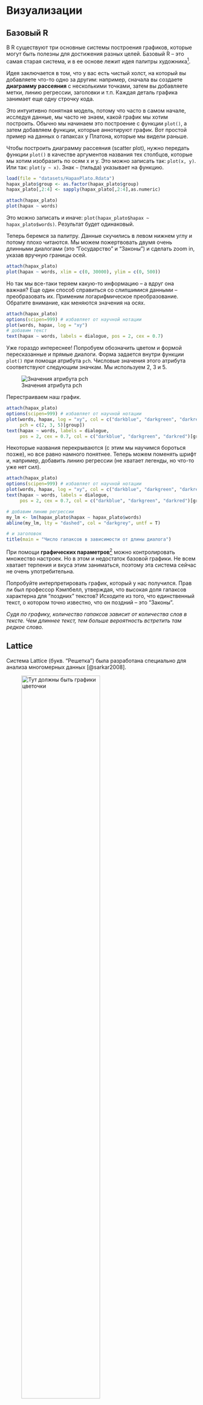 # Визуализации

## Базовый R

В R существуют три основные системы построения графиков, которые могут быть полезны для достижения разных целей. Базовый R -- это самая старая система, и в ее основе лежит идея палитры художника[^02-plot-1].

[^02-plot-1]: <https://youtu.be/a4mvbyNGdBA>

Идея заключается в том, что у вас есть чистый холст, на который вы добавляете что-то одно за другим: например, сначала вы создаете **диаграмму рассеяния** с несколькими точками, затем вы добавляете метки, линию регрессии, заголовки и т.п. Каждая деталь графика занимает еще одну строчку кода.

Это интуитивно понятная модель, потому что часто в самом начале, исследуя данные, мы часто не знаем, какой график мы хотим построить. Обычно мы начинаем это построение с функции `plot()`, а затем добавляем функции, которые аннотируют график. Вот простой пример на данных о гапаксах у Платона, которые мы видели раньше.

Чтобы построить диаграмму рассеяния (scatter plot), нужно передать функции `plot()` в качестве аргументов названия тех столбцов, которые мы хотим изобразить по осям x и y. Это можно записать так: `plot(x, y)`. Или так: `plot(y ~ x)`. Знак `~` (тильда) указывает на функцию.

```r
load(file = "datasets/HapaxPlato.Rdata")
hapax_plato$group <- as.factor(hapax_plato$group)
hapax_plato[,2:4] <- sapply(hapax_plato[,2:4],as.numeric)
```

```r
attach(hapax_plato)
plot(hapax ~ words)
```

Это можно записать и иначе: `plot(hapax_plato$hapax ~ hapax_plato$words)`. Результат будет одинаковый.

Теперь беремся за палитру. Данные скучились в левом нижнем углу и потому плохо читаются. Мы можем пожертвовать двумя очень длинными диалогами (это "Государство" и "Законы") и сделать zoom in, указав вручную границы осей.

```r
attach(hapax_plato) 
plot(hapax ~ words, xlim = c(0, 30000), ylim = c(0, 500))  
```

Но так мы все-таки теряем какую-то информацию -- а вдруг она важная? Еще один способ справиться со слипшимися данными -- преобразовать их. Применим логарифмическое преобразование. Обратите внимание, как меняются значения на осях.

```r
attach(hapax_plato)
options(scipen=999) # избавляет от научной нотации
plot(words, hapax, log = "xy")  
# добавим текст
text(hapax ~ words, labels = dialogue, pos = 2, cex = 0.7)
```

Уже гораздо интереснее! Попробуем обозначить цветом и формой пересказанные и прямые диалоги. Форма задается внутри функции `plot()` при помощи атрибута `pch`. Числовые значения этого атрибута соответствуют следующим значкам. Мы используем 2, 3 и 5.

![Значения атрибута pch](https://d33wubrfki0l68.cloudfront.net/cc94c11128cb951a9fd833667d7c8e726cde8448/b3728/visualize_files/figure-html/shapes-1.png)

Перестраиваем наш график.

```r
attach(hapax_plato)
options(scipen=999) # избавляет от научной нотации
plot(words, hapax, log = "xy", col = c("darkblue", "darkgreen", "darkred")[group], 
     pch = c(2, 3, 5)[group])
text(hapax ~ words, labels = dialogue, 
     pos = 2, cex = 0.7, col = c("darkblue", "darkgreen", "darkred")[group])
```

Некоторые названия перекрываютcя (с этим мы научимся бороться позже), но все равно намного понятнее. Теперь можем поменять шрифт и, например, добавить линию регрессии (не хватает легенды, но что-то уже нет сил).

```r
attach(hapax_plato)
options(scipen=999) # избавляет от научной нотации
plot(words, hapax, log = "xy", col = c("darkblue", "darkgreen", "darkred")[group], pch = c(2, 3, 5)[group], family = "serif")
text(hapax ~ words, labels = dialogue, 
     pos = 2, cex = 0.7, col = c("darkblue", "darkgreen", "darkred")[group], family = "serif")

# добавим линию регрессии
my_lm <- lm(hapax_plato$hapax ~ hapax_plato$words)
abline(my_lm, lty = "dashed", col = "darkgrey", untf = T)

# и заголовок
title(main = "Число гапаксов в зависимости от длины диалога")
```

При помощи **графических параметров**[^02-plot-2] можно контролировать множество настроек. Но в этом и недостаток базовой графики. Не всем хватает терпения и вкуса этим заниматься, поэтому эта система сейчас не очень употребительна.

[^02-plot-2]: <https://www.rdocumentation.org/packages/graphics/versions/3.6.2/topics/par>

Попробуйте интерпретировать график, который у нас получился. Прав ли был профессор Кэмпбелл, утверждая, что высокая доля гапаксов характерна для "поздних" текстов? Исходите из того, что единственный текст, о котором точно известно, что он поздний -- это "Законы".

[*Судя по графику, количество гапаксов зависит от количества слов в тексте. Чем длиннее текст, тем больше вероятность встретить там редкое слово.*]{.spoiler}

## Lattice

Система Lattice (букв. "Решетка") была разработана специально для анализа многомерных данных [@sarkar2008].

![Тут должны быть ~~графики~~ цветочки](https://t3.ftcdn.net/jpg/01/14/40/18/360_F_114401812_cxTjhkdRZfTxBGBPZGxr6D6V5HXwdwP5.jpg){ width=70% }

Например, мы сравниваем точность классификации текстов в зависимости от длины отрывка и количества слов-предикторов. Это уже три переменные (длина -- количество слов -- точность). Система решеток, или панелей, позволяет представить такие многомерные данные. 

![Многомерно нет слов!](https://github.com/locusclassicus/GreekDelta/blob/master/Plots/RplotAccuracyUnicode.png?raw=true){ width=60% }

В базовом R это тоже можно сделать, изменив графические параметры:

```r
par(mfrow = c(1,2)) # вот тут указываем число рядов и столбцов
plot(hapax_plato$hapax ~ hapax_plato$words)
plot(hapax_plato$ratio ~ hapax_plato$group)
```

Но видно, что пространство при этом расходуется неэффективно. Кроме того, к таким графикам сложно создавать заголовки и подзаголовки, подбирать подписи и т.п. Все эти задачи решает Lattice.

Идея этой системы в том, что каждый график строится с помощью одного вызова функции. При этом необходимо сразу указать большое количество информации, чтобы у фунцкии было достаточно данных для построения графика.

```r
library(lattice)
attach(hapax_plato)

# после вертикальной черты указана переменная, которая используется для группировки данных; в нашем случае номер группы (по Кэмпбеллу)

xyplot(hapax ~ words | group, data = hapax_plato,
       scales=list(x=list(log=10))) # трансформация по одной оси
```

Недостаток Lattice, однако, в том, что бывает сложно аннотировать отдельные панели, а также приходится сразу задавать весь график в одном вызове функции. Это не всегда удобно. После создания графика уже ничего нельзя добавить или убавить.

## Ggplot2

Но настоящая графическая сила R -- это пакет ggplot2. В его основе лежит идея "грамматики графических элементов" Лиланда Уилкинсона [@мастицкий2017], и он позволяет объединить достоинства базовой графики R и Lattice. С одной стороны, вы можете постепенно достраивать график, добавляя элемент за элементом; с другой стороны, множество параметров подбираются автоматически, как в Lattice.

### Быстрое решение: qplot()

Настройки по умолчанию хорошо видно на графике ниже; их легко перенастроить.

```r
library(ggplot2) # загружается сразу с tidyverse
options(scipen = 999)
qplot(words, hapax, data = hapax_plato, log = "xy")
```

Функция `qplot()` -- это быстрое решение для задач визуализации.

::: infobox
В современных версиях ggplot использование функции `qplot()` не рекомендуется (deprecated), чтобы побудить пользователей изучать `ggplot()` как более совершенный инструмент. 
:::

В данном случае мы построили диаграмму рассеяния, используя логарифмическую трансформацию по двум осям. Можно также выделить цветом различные типы диалогов, изменить размер точек, их прозначность и т.п.

```r
qplot(words, hapax, data = hapax_plato, log = "xy", col = group, size = 1.5) + theme(legend.position = "none")
```

**Диаграмма размаха** (о ней подробнее можно посмотреть [здесь](https://vk.com/video_ext.php?oid=-211800158&id=456239229&hash=7e1bc800e53df22c&hd=2)) удобна в тех случаях, когда необходимо представить обобщенную статистическую информацию о распределении значений количественной переменной в разных группах.

```r
attach(hapax_plato)
qplot(group, ratio, data = hapax_plato, geom = "boxplot", color = group)
```

Диаграмму размаха можно совместить с **одномерной диаграммой рассеяния**.

```r
qplot(group, ratio, data = hapax_plato, geom = c("boxplot", "jitter"), color = group) # вместо color можно использовать shape, который отвечает за форму элементов
```

### Слой за слоем: ggplot()

Для более детальной настройки графика рекомендууется использовать функцию `ggplot()`, которая имеет два основных аргумента: `data` и `aes` (англ. *aesthetics*); последняя присваивает эстетические атрибуты геометрическим объектам, которые используются на графике. Эти объекты могут слоями накладываться друг на друга [@wickham2016].

Посмотрим, как это работает, на примере, **столбиковой диаграммы**. Такая диаграмма позволяет представить распределение как количественных, так и качественных переменных. Для примера возьмем датасет `diorisis_meta`, который хранит данные о древнегреческих текстах, доступных в репозитории Diorisis[^02-plot-3].

[^02-plot-3]: <https://figshare.com/articles/dataset/The_Diorisis_Ancient_Greek_Corpus/6187256>

```r
load("./datasets/DiorisisMeta.Rdata")
head(diorisis_meta)
```

Столбиковая диаграмма позволяет увидеть, тексты каких жанров чаще всего встречаются в этом корпусе.

```r
library(tidyverse)
diorisis_meta %>%
  group_by(genre) %>% 
  count() %>% 
  ggplot(aes(reorder(genre, n), n, fill = genre)) + 
  geom_bar(stat = "identity") + 
  coord_flip()
```

**Точечная диаграмма**, или dotplot, подходит для тех случаев, когда мы исследуем распределение наблюдений для разных групп данных, причем наблюдений не очень много. Например, мы можем отразить распределение текстов в корпусе по годам. Категориальную переменную (например, жанр) можно дополнительно закодировать цветом  ([зд. подробнее о том, что можно увидеть на этом графике](https://t.me/antibarbari/109)).

```r
diorisis_meta %>% ggplot(aes(date, fill = factor(genre))) + 
  geom_dotplot(binwidth = 10, stackdir = "centerwhole", binpositions = "all") +  
  scale_y_continuous(NULL, breaks = NULL) + 
  scale_x_continuous(breaks = scales::pretty_breaks(n = 10))
```

Различные группы данных можно выделять не только цветом и формой, но и помещать каждую в свое окошко (facet). Попробуем выяснить: сколько поджанров в каждом жанре?

```r
diorisis_meta %>% 
  group_by(genre, subgenre) %>% 
  count %>%
  filter(genre %in% c("Poetry", "Technical")) %>% 
  ggplot(aes(reorder(subgenre, n), n, fill = subgenre)) + 
  geom_col(show.legend = F) +
  facet_wrap(~genre, scales = "free") + # вот здесь задаем  группы
  coord_flip()
```

Подробнее с разными видами графиков мы познакомимся дальше, но напоследок о том, как сделать так, чтобы текстовые подписи не наезжали друг на друга.

```r
library(ggrepel)
hapax_plato %>% ggplot(aes(words, hapax, col = group)) +
  geom_point(size = 1.2, alpha = 0.7, show.legend = F) +
  geom_label_repel(label = dialogue) +
  scale_x_log10() +
  scale_y_log10() +
  theme_bw()
```

Ай, красота.

## Экспорт графиков из среды R

Способы:

-   реализованные в R драйверы стандартных графических устройств;
-   функция `ggsave()`
-   меню программы RStudio.

```r
# код сохранит pdf в рабочую директорию 
pdf(file = "Diorisis.pdf")
diorisis_meta %>% 
  group_by(genre, subgenre) %>% 
  count %>%
  filter(genre %in% c("Poetry", "Technical")) %>% 
  ggplot(aes(reorder(subgenre, n), n, fill = subgenre)) + 
  geom_col(show.legend = F) +
  facet_wrap(~genre, scales = "free") +
  coord_flip()
dev.off()

# еще один способ сохранить последний график
ggsave(
  filename = "Diorisis.png",
  plot = last_plot(),
  device = "png",
  scale = 1,
  width = NA,
  height = 500,
  units = "px",
  dpi = 300
)
```
